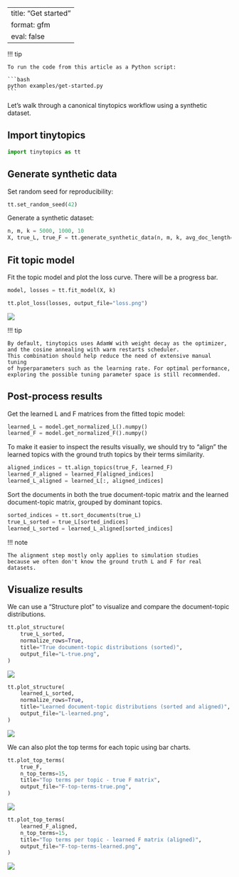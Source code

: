 <!-- `.md` and `.py` files are generated from the `.qmd` file. Please edit that file. -->

---
title: "Get started"
format: gfm
eval: false
---

!!! tip

    To run the code from this article as a Python script:

    ```bash
    python examples/get-started.py
    ```

Let's walk through a canonical tinytopics workflow using a synthetic dataset.

## Import tinytopics

```python
import tinytopics as tt
```

## Generate synthetic data

Set random seed for reproducibility:

```python
tt.set_random_seed(42)
```

Generate a synthetic dataset:

```python
n, m, k = 5000, 1000, 10
X, true_L, true_F = tt.generate_synthetic_data(n, m, k, avg_doc_length=256 * 256)
```

## Fit topic model

Fit the topic model and plot the loss curve. There will be a progress bar.

```python
model, losses = tt.fit_model(X, k)

tt.plot_loss(losses, output_file="loss.png")
```

![](images/get-started/loss.png)

!!! tip

    By default, tinytopics uses AdamW with weight decay as the optimizer,
    and the cosine annealing with warm restarts scheduler.
    This combination should help reduce the need of extensive manual tuning
    of hyperparameters such as the learning rate. For optimal performance,
    exploring the possible tuning parameter space is still recommended.

## Post-process results

Get the learned L and F matrices from the fitted topic model:

```python
learned_L = model.get_normalized_L().numpy()
learned_F = model.get_normalized_F().numpy()
```

To make it easier to inspect the results visually, we should try to "align"
the learned topics with the ground truth topics by their terms similarity.

```python
aligned_indices = tt.align_topics(true_F, learned_F)
learned_F_aligned = learned_F[aligned_indices]
learned_L_aligned = learned_L[:, aligned_indices]
```

Sort the documents in both the true document-topic matrix and the learned
document-topic matrix, grouped by dominant topics.

```python
sorted_indices = tt.sort_documents(true_L)
true_L_sorted = true_L[sorted_indices]
learned_L_sorted = learned_L_aligned[sorted_indices]
```

!!! note

    The alignment step mostly only applies to simulation studies
    because we often don't know the ground truth L and F for real datasets.

## Visualize results

We can use a "Structure plot" to visualize and compare the document-topic distributions.

```python
tt.plot_structure(
    true_L_sorted,
    normalize_rows=True,
    title="True document-topic distributions (sorted)",
    output_file="L-true.png",
)
```

![](images/get-started/L-true.png)

```python
tt.plot_structure(
    learned_L_sorted,
    normalize_rows=True,
    title="Learned document-topic distributions (sorted and aligned)",
    output_file="L-learned.png",
)
```

![](images/get-started/L-learned.png)

We can also plot the top terms for each topic using bar charts.

```python
tt.plot_top_terms(
    true_F,
    n_top_terms=15,
    title="Top terms per topic - true F matrix",
    output_file="F-top-terms-true.png",
)
```

![](images/get-started/F-top-terms-true.png)

```python
tt.plot_top_terms(
    learned_F_aligned,
    n_top_terms=15,
    title="Top terms per topic - learned F matrix (aligned)",
    output_file="F-top-terms-learned.png",
)
```

![](images/get-started/F-top-terms-learned.png)
